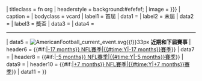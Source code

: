 {{Infobox
| title = <includeonly>{{{title|{{PAGENAME}}}}}</includeonly>
| titleclass = fn org
| headerstyle  = background:#efefef;
| image      = {{{logo|{{{image|}}}}}}
| caption    = {{{caption|}}}
| bodyclass  = vcard
| label1     = 首屆
| data1      = {{{founded|}}}
| label2     = 末屆
| data2      = {{{discontinued|}}}
| label3     = 獎盃
| data3      = {{{trophy|}}}
| data4      = <hr/>
| data5      = [[File:AmericanFootball current event.svg{{!}}33px|link=|alt=]] '''近期和下屆賽事'''
<!--Since the NFL season ends in February and begins in August, timestamps are offset by 5 months-->
| header6    = {{#if:{{{season{{#time:Y|-17 months}}|}}}|[[{{#time:Y|-17 months}} NFL賽季|{{#time:Y|-17 months}}賽季]]}}
| data7      = {{{season{{#time:Y|-17 months}}|}}}
| header8    = {{#if:{{{season{{#time:Y|-5 months}}|}}}|[[{{#time:Y|-5 months}} NFL賽季|{{#time:Y|-5 months}}賽季]]}}
| data9      = {{{season{{#time:Y|-5 months}}|}}}
| header10    = {{#if:{{{season{{#time:Y|+7 months}}|}}}|[[{{#time:Y|+7 months}} NFL賽季|{{#time:Y|+7 months}}賽季]]}}
| data11     = {{{season{{#time:Y|+7 months}}|}}}
}}<noinclude>{{documentation}}<!-- Add cats and interwikis to the /doc subpage, not here! --></noinclude>